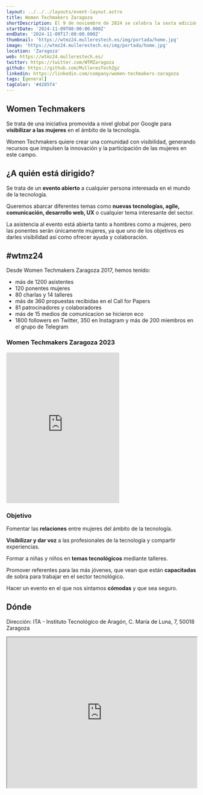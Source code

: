 ```yaml
---
layout: ../../../layouts/event-layout.astro
title: Women Techmakers Zaragoza
shortDescription: El 9 de noviembre de 2024 se celebra la sexta edición del evento Women Techmakers en Zaragoza. Women Techmakers es de una iniciativa promovida a nivel global por Google para visibilizar a las mujeres en el ámbito de la tecnología. Este evento quiere crear una comunidad con visibilidad, generando recursos que impulsen la innovación y la participación de las mujeres en este campo.
startDate: '2024-11-09T08:00:00.000Z'
endDate: '2024-11-09T17:00:00.000Z'
thumbnail: 'https://wtmz24.mullerestech.es/img/portada/home.jpg'
image: 'https://wtmz24.mullerestech.es/img/portada/home.jpg'
location: 'Zaragoza'
web: https://wtmz24.mullerestech.es/
twitter: https://twitter.com/WTMZaragoza
github: https://github.com/MulleresTechZgz
linkedin: https://linkedin.com/company/women-techmakers-zaragoza
tags: [general]
tagColor: '#4285f4'
---
```


## Women Techmakers

Se trata de una iniciativa promovida a nivel global por Google para **visibilizar a las mujeres** en el ámbito de la tecnología.

Women Techmakers quiere crear una comunidad con visibilidad, generando recursos que impulsen la innovación y la participación de las mujeres en este campo.

## ¿A quién está dirigido?

Se trata de un **evento abierto** a cualquier persona interesada en el mundo de la tecnología.

Queremos abarcar diferentes temas como **nuevas tecnologías, agile, comunicación, desarrollo web, UX** o cualquier tema interesante del sector.

La asistencia al evento está abierta tanto a hombres como a mujeres, pero las ponentes serán únicamente mujeres, ya que uno de los objetivos es darles visibilidad así como ofrecer ayuda y colaboración.

## #wtmz24

Desde Women Techmakers Zaragoza 2017, hemos tenido:

- más de 1200 asistentes
- 120 ponentes mujeres
- 80 charlas y 14 talleres
- más de 360 propuestas recibidas en el Call for Papers
- 81 patrocinadores y colaboradores
- más de 15 medios de comunicacion se hicieron eco
- 1800 followers en Twitter, 350 en Instagram y más de 200 miembros en el grupo de Telegram

### Women Techmakers Zaragoza 2023

<iframe
  class="w-full"
  height="400"
  src="https://www.youtube.com/embed/woUfwoHVIoQ?si=eBMWriyUxRGlg4L3"
  title="Women Techmakers Zaragoza 2023"
  frameborder="0"
  allow="accelerometer; autoplay; clipboard-write; encrypted-media; gyroscope; picture-in-picture; web-share"
  referrerpolicy="strict-origin-when-cross-origin"
  allowfullscreen
></iframe>

### Objetivo

Fomentar las **relaciones** entre mujeres del ámbito de la tecnología.

**Visibilizar y dar voz** a las profesionales de la tecnología y compartir experiencias.

Formar a niñas y niños en **temas tecnológicos** mediante talleres.

Promover referentes para las más jóvenes, que vean que están **capacitadas** de sobra para trabajar en el sector tecnológico.

Hacer un evento en el que nos sintamos **cómodas** y que sea seguro.

## Dónde

Dirección: ITA - Instituto Tecnológico de Aragón, C. María de Luna, 7, 50018 Zaragoza

<iframe
  style="width: 100%; height: 400px;"
  height="400"
  allowfullscreen=""
  loading="lazy"
  referrerpolicy="no-referrer-when-downgrade"
  src="https://www.google.com/maps/embed?pb=!1m18!1m12!1m3!1d2979.7864941756825!2d-0.8887498876883082!3d41.68195427114423!2m3!1f0!2f0!3f0!3m2!1i1024!2i768!4f13.1!3m3!1m2!1s0xd584fce57574231%3A0x259f56632ec46f45!2sITAINNOVA%3A%20Technological%20Institute%20of%20Aragon!5e0!3m2!1sen!2ses!4v1721660464952!5m2!1sen!2ses"
  aria-label="ITA - Instituto Tecnológico de Aragón, C. María de Luna, 7, 50018 Zaragoza"
></iframe>
